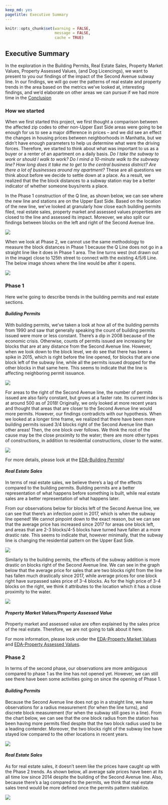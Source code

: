 ```yaml
---
keep_md: yes
pagetitle: Executive Summary
---
```

```r
knitr::opts_chunk$set(warning = FALSE,
                      message = FALSE, 
                      cache = TRUE)
```

## Executive Summary

In the exploration in the Building Permits, Real Estate Sales, Property Market Values, Property Assessed Values, (and Dog Licencings), we want to present to you our findings of the impact of the Second Avenue subway line. In our findings, we will go over the patterns of real estate and property trends in the area based on the metrics we've looked at, interesting findings, and we'd elaborate on other areas we can pursue if we had more time in the [Conclusion](./) 

### How we started

When we first started this project, we first thought a comparison between the affected zip codes to other non-Upper East Side areas were going to be enough for us to see a major difference in prices -- and we did see an effect the changes in housing prices between neighborhoods in Manhatta, but we didn't have enough parameters to help us determine what were the driving forces. Therefore, we started to think about what was important to us as a buyer or a renter of an apartment on a daily basis. *Do I take the subway to work or should I walk to work? Do I mind a 10-minute walk to the subvway line? How long does it take me to get to the central business district? Are there a lot of businesses around my apartment?* These are all questions we think about before we decide to settle down at a place. As a result, we realized that the the block distances to a subway station may be a better indicator of whether someone buys/rents a place. 

In the Phase 1 construction of the Q line, as shown below, we can see where the new line and stations are on the Upper East Side. Based on the location of the new line, we've looked at granularly how close each building permits filed, real estate sales, property market and assessed values properties are closed to the line and assessed its impact. Moreover, we also split our findings between blocks on the left and right of the Second Avenue line. 

![](images/blocksphase1.png)

When we look at Phase 2, we cannot use the same methodology to measure the block distances in Phase 1 because the Q Line does not go in a straight line like it does in Phase 1 area. The line turns west (not drawn out in the image) close to 125th street to connect with the existing 4/5/6 Line. The below image shows where the line would be after it opens.  

![](images/blocksphase2.png)

### Phase 1 

Here we're going to describe trends in the building permits and real estate sections. 

#### *Building Permits*

With building permits, we've taken a look at how all of the building permits from 1990 and saw that generally speaking the count of building permits issued were more or less constant. There's a dip in 2008 because of the economic crisis. Otherwise, counts of permits issued are increasing for blocks that are at any distance from the Second Avenue line. However, when we look down to the block level, we do see that there has been a spike in 2015, which is right before the line opened, for blocks that are one block left of the subway line, while all the permits issued dropped for the other blocks in that same here. This seems to indicate that the line is affecting neighboring permit issuance. 

![](EDA-Building_Permits_files/figure-html/unnamed-chunk-3-1.png)

For areas to the right of the Second Avenue line, the number of permits issued are also fairly constant, but grows at a faster rate. Its current index is at around 500 as of 2018! Originally, we only looked at more recent years and thought that areas that are closer to the Second Avenue line would more permits. However, our findings contradicts with our hypothesis. When we looked at a longer time frame, we realized that there have been more building permits issued 3/4 blocks right of the Second Avenue line than other areas! Then, the one block over follows. We think the root of the cause may be the close proximity to the water; there are more other types of constructions, in addition to residential constructions, closer to the water. 

![](EDA-Building_Permits_files/figure-html/unnamed-chunk-5-1.png)

For more details, please look at the [EDA-Building Permits](./)!

#### *Real Estate Sales*

In terms of real estate sales, we believe there's a lag of the effects compared to the building permits. Building permits are a better representation of what happens before something is built, while real estate sales are a better representation of what happens later. 

From our observations below for blocks left of the Second Avenue line, we can see that there's an infection point in 2017, which is when the subway line opened! We cannot pinpoint down to the exact reason, but we can see that the average price has increased since 2017 for areas one block left, and areas that are 2-3 blocks/4-5 blocks have turned have fallen at a more drastic rate. This seems to indicate that, however minimally, that the subway line is changing the residential pattern on the Upper East Side. 

![](EDA-Real_State_Sales_files/figure-html/unnamed-chunk-5-1.png)

Similarly to the building permits, the effects of the subway addition is more drastic on blocks right of the Second Avenue line. We can see in the graph below that the average price for sales that are two blocks right from the line has fallen much drastically since 2017, while average prices for one block right have surpassed sales price of 3-4 blocks. As for the high price of 3-4 blocks on the right, we think it attributes to the location which it has a close proximity to the water. 

![](EDA-Real_State_Sales_files/figure-html/unnamed-chunk-7-1.png)

#### *Property Market Values/Property Assessed Value*

Property market and assessed value are often explained by the sales price of the real estate. Therefore, we are not going to talk about it here. 

For more information, please look under the [EDA-Property Market Values](./) and [EDA-Property Assessed Values](./). 

### Phase 2

In terms of the second phase, our observations are more ambiguous compared to phase 1 as the line has not opened yet. However, we can still see there have been some activities going on since the opening of Phase 1.

#### *Building Permits*

Because the Second Avenue line does not go in a straight line, we have observations for a radius measurement (for when the line turns), and discrete block measurement (for when the subway still goes in a line). From the chart below, we can see that the one block radius from the station has been having more permits filed despite that the two block radius used to be a leading contender. Moreover, the two blocks right of the subway line have stayed low compared to the other locations in recent years. 

![](EDA-Building_Permits_files/figure-html/unnamed-chunk-7-1.png)

#### *Real Estate Sales*

As for real estate sales, it doesn't seem like the prices have caught up with the Phase 2 trends. As shown below, all average sale prices have been at its all time low since 2014 despite the building of the Second Avenue line. Also, because there's a lag compared to the permits, we think that real estate sales trend would be more defined once the permits pattern stabilize. 

![](EDA-Real_State_Sales_files/figure-html/unnamed-chunk-9-1.png)

